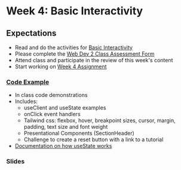# Week 4: Basic Interactivity

## Expectations

- Read and do the activities for [Basic Interactivity](/week-4/basic-interactivity)
- Please complete the [Web Dev 2 Class Assessment Form](https://forms.office.com/r/1gVxNRWTPs)
- Attend class and participate in the review of this week's content
- Start working on [Week 4 Assignment](/week-4/assignment)

### [Code Example](https://github.com/ashx3s/cprg-306-demo-site/tree/main/app/week-4)

- In class code demonstrations
- Includes:
  - useClient and useState examples
  - onClick event handlers
  - Tailwind css: flexbox, hover, breakpoint sizes, cursor, margin, padding, text size and font weight
  - Presentational Components (SectionHeader)
  - Challenge to create a reset button with a link to a tutorial
- [Documentation on how useState works](https://react.dev/reference/react/useState)

### Slides


<Slideshow file="/week-4/slides" />
